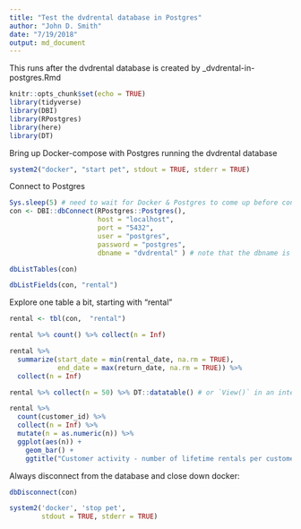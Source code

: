 ```yaml
---
title: "Test the dvdrental database in Postgres"
author: "John D. Smith"
date: "7/19/2018"
output: md_document
---
```


This runs after the dvdrental database is created 
  by \src\install_dvdrental-in-postgres.Rmd
  
```r
knitr::opts_chunk$set(echo = TRUE)
library(tidyverse)
library(DBI)
library(RPostgres)
library(here)
library(DT)
```
Bring up Docker-compose with Postgres running the dvdrental database
```r

system2("docker", "start pet", stdout = TRUE, stderr = TRUE)

```

Connect to Postgres
```r
Sys.sleep(5) # need to wait for Docker & Postgres to come up before connecting.
con <- DBI::dbConnect(RPostgres::Postgres(),
                      host = "localhost",
                      port = "5432",
                      user = "postgres",
                      password = "postgres",
                      dbname = "dvdrental" ) # note that the dbname is specified

dbListTables(con)

dbListFields(con, "rental")

```

Explore one table a bit, starting with "rental"

```r

rental <- tbl(con,  "rental") 

rental %>% count() %>% collect(n = Inf)

rental %>% 
  summarize(start_date = min(rental_date, na.rm = TRUE),
            end_date = max(return_date, na.rm = TRUE)) %>% 
  collect(n = Inf)

rental %>% collect(n = 50) %>% DT::datatable() # or `View()` in an interactive environment

rental %>%
  count(customer_id) %>%
  collect(n = Inf) %>%
  mutate(n = as.numeric(n)) %>%
  ggplot(aes(n)) +
    geom_bar() +
    ggtitle("Customer activity - number of lifetime rentals per customer")
```

Always disconnect from the database and close down docker:
```r
dbDisconnect(con)

system2('docker', 'stop pet',
        stdout = TRUE, stderr = TRUE)

```

